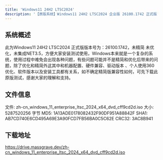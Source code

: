```yaml
---
title: 'Windows11 24H2 LTSC2024'
description: '【原版系统】Windows11 24H2 LTSC2024 企业版 26100.1742 正式版'
---
```


## 系统概述

此为Windows11 24H2 LTSC2024 正式版版本号为：26100.1742，未精简 未优化，未集成NET3.5，方便大家安装测试使用，Windows本来就是一个复杂的系统，使用过程中难免会出现各种问题，有些问题可能并不是精简和优化后带来的问题，除了优化和精简外这其中和机器配置、硬件兼容、驱动版本 、个人使用360优化、软件版本以及安装工具都有关系，如不确定精简版兼容性如何，可先下载此原版测试，感谢大家的理解和支持。

## 文件信息

文件: zh-cn_windows_11_enterprise_ltsc_2024_x64_dvd_cff9cd2d.iso
大小: 5287520256 字节
MD5: 1A13ADE0178082432F90DF951A88842F
SHA1: AB7CD740E6CD495A69E3A90FCD7FB56BA0C5C62E
CRC32: 3AC8B941

## 下载地址

https://drive.massgrave.dev/zh-cn_windows_11_enterprise_ltsc_2024_x64_dvd_cff9cd2d.iso